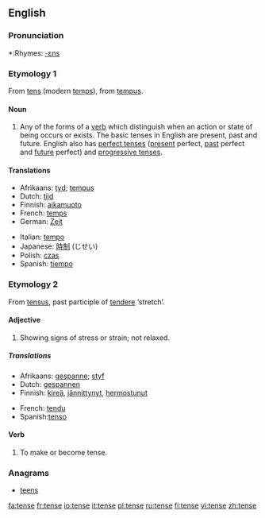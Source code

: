 {{wikipedia}}
==English==
===Pronunciation===
{{IPA|/tɛns/}}
*:Rhymes: [[Rhymes:English:-ɛns|-ɛns]]

===Etymology 1===
From {{OF.}} [[tens]] (modern [[temps#French|temps]]), from {{L.}} [[tempus]].

====Noun====
{{en-noun}}

# {{grammar}} Any of the forms of a [[verb]] which distinguish when an action or state of being occurs or exists. The basic tenses in English are present, past and future.  English also has [[perfect tense]]s ([[present tense|present]] perfect, [[past tense|past]] perfect and [[future tense|future]] perfect) and [[progressive tense]]s.

====Translations====
{{top}}
*Afrikaans: [[tyd]]; [[tempus]]
*Dutch: [[tijd]] {{m}}
*Finnish: [[aikamuoto]]
*French: [[temps]] {{m}}
*German: [[Zeit]] {{f}}
{{mid}}
*Italian: [[tempo]] {{m}}
*Japanese: [[時制]] (じせい)
*Polish: [[czas]] {{m}}
*Spanish: [[tiempo]] {{m}}
{{bottom}}

===Etymology 2===
From {{L.}} [[tensus]], past participle of [[tendere]] ‘stretch’.

====Adjective====
{{en-adj|tens|er}}

#Showing signs of stress or strain; not relaxed.

=====Translations=====
{{top}}
*Afrikaans: [[gespanne]]; [[styf]]
*Dutch: [[gespannen]]
*Finnish: [[kireä]], [[jännittynyt]], [[hermostunut]]
{{mid}}
*French: [[tendu]]
*Spanish:[[tenso]]
{{bottom}}

====Verb====
{{en-verb|tens|ing}}

#To make or become tense.

===Anagrams===
*[[teens]]

[[fa:tense]]
[[fr:tense]]
[[io:tense]]
[[it:tense]]
[[pl:tense]]
[[ru:tense]]
[[fi:tense]]
[[vi:tense]]
[[zh:tense]]